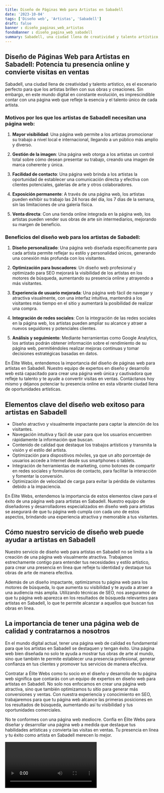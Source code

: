 ```yaml
---
title: Diseño de Páginas Web para Artistas en Sabadell
date: '2023-10-04'
tags: ['Diseño web', 'Artistas', 'Sabadell']
draft: false
banner : diseño_paginas_web_artistas
fondoBanner : diseño_pagina_web_sabadell
summary: Sabadell, una ciudad llena de creatividad y talento artístico, es el escenario perfecto para que los artistas brillen con sus obras y creaciones. Sin embargo, en este mundo digital en constante evolución, es imprescindible contar con una página web que refleje la esencia y el talento único de cada artista.
---
```


## Diseño de Páginas Web para Artistas en Sabadell: Potencia tu presencia online y convierte visitas en ventas

Sabadell, una ciudad llena de creatividad y talento artístico, es el escenario perfecto para que los artistas brillen con sus obras y creaciones. Sin embargo, en este mundo digital en constante evolución, es imprescindible contar con una página web que refleje la esencia y el talento único de cada artista.

### Motivos por los que los artistas de Sabadell necesitan una página web:

1. **Mayor visibilidad**: Una página web permite a los artistas promocionar su trabajo a nivel local e internacional, llegando a un público más amplio y diverso.

2. **Gestión de la imagen**: Una página web otorga a los artistas un control total sobre cómo desean presentar su trabajo, creando una imagen de marca coherente y única.

3. **Facilidad de contacto**: Una página web brinda a los artistas la oportunidad de establecer una comunicación directa y efectiva con clientes potenciales, galerías de arte y otros colaboradores.

4. **Exposición permanente**: A través de una página web, los artistas pueden exhibir su trabajo las 24 horas del día, los 7 días de la semana, sin las limitaciones de una galería física.

5. **Venta directa**: Con una tienda online integrada en la página web, los artistas pueden vender sus obras de arte sin intermediarios, mejorando su margen de beneficio.

### Beneficios del diseño web para los artistas de Sabadell:

1. **Diseño personalizado**: Una página web diseñada específicamente para cada artista permite reflejar su estilo y personalidad únicos, generando una conexión más profunda con los visitantes.

2. **Optimización para buscadores**: Un diseño web profesional y optimizado para SEO mejorará la visibilidad de los artistas en los motores de búsqueda, aumentando su presencia online y atrayendo a más visitantes.

3. **Experiencia de usuario mejorada**: Una página web fácil de navegar y atractiva visualmente, con una interfaz intuitiva, mantendrá a los visitantes más tiempo en el sitio y aumentará la posibilidad de realizar una compra.

4. **Integración de redes sociales**: Con la integración de las redes sociales en la página web, los artistas pueden ampliar su alcance y atraer a nuevos seguidores y potenciales clientes.

5. **Análisis y seguimiento**: Mediante herramientas como Google Analytics, los artistas podrán obtener información sobre el rendimiento de su página web, permitiéndoles realizar mejoras continuas y tomar decisiones estratégicas basadas en datos.

En Élite Webs, entendemos la importancia del diseño de páginas web para artistas en Sabadell. Nuestro equipo de expertos en diseño y desarrollo web está capacitado para crear una página web única y cautivadora que refleje tu talento y te ayude a convertir visitas en ventas. Contáctanos hoy mismo y déjanos potenciar tu presencia online en esta vibrante ciudad llena de oportunidades artísticas.

<GifSeo />

<Cta />

## Elementos clave del diseño web exitoso para artistas en Sabadell

- Diseño atractivo y visualmente impactante para captar la atención de los visitantes.
- Navegación intuitiva y fácil de usar para que los usuarios encuentren rápidamente la información que buscan.
- Contenido de calidad que destaque los trabajos artísticos y transmita la visión y el estilo del artista.
- Optimización para dispositivos móviles, ya que un alto porcentaje de usuarios accede a Internet desde sus smartphones o tablets.
- Integración de herramientas de marketing, como botones de compartir en redes sociales y formularios de contacto, para facilitar la interacción y fomentar la conversión.
- Optimización de velocidad de carga para evitar la pérdida de visitantes debido a la impaciencia.

En Élite Webs, entendemos la importancia de estos elementos clave para el éxito de una página web para artistas en Sabadell. Nuestro equipo de diseñadores y desarrolladores especializados en diseño web para artistas se asegurará de que tu página web cumpla con cada uno de estos aspectos, brindando una experiencia atractiva y memorable a tus visitantes.

## Cómo nuestro servicio de diseño web puede ayudar a artistas en Sabadell

Nuestro servicio de diseño web para artistas en Sabadell no se limita a la creación de una página web visualmente atractiva. Trabajamos estrechamente contigo para entender tus necesidades y estilo artístico, para crear una presencia en línea que refleje tu identidad y destaque tus obras de arte de manera efectiva.

Además de un diseño impactante, optimizamos tu página web para los motores de búsqueda, lo que aumenta su visibilidad y te ayuda a atraer a una audiencia más amplia. Utilizando técnicas de SEO, nos aseguramos de que tu página web aparezca en los resultados de búsqueda relevantes para artistas en Sabadell, lo que te permite alcanzar a aquellos que buscan tus obras en línea.

## La importancia de tener una página web de calidad y contratarnos a nosotros

En el mundo digital actual, tener una página web de calidad es fundamental para que los artistas en Sabadell se destaquen y tengan éxito. Una página web bien diseñada no solo te ayuda a mostrar tus obras de arte al mundo, sino que también te permite establecer una presencia profesional, generar confianza en tus clientes y promover tus servicios de manera efectiva.

Contratar a Élite Webs como tu socio en el diseño y desarrollo de tu página web significa que contarás con un equipo de expertos en diseño web para artistas en Sabadell. No solo nos enfocamos en crear una página web atractiva, sino que también optimizamos tu sitio para generar más conversiones y ventas. Con nuestra experiencia y conocimiento en SEO, trabajaremos para que tu página web alcance las primeras posiciones en los resultados de búsqueda, aumentando así tu visibilidad y tus oportunidades comerciales.

No te conformes con una página web mediocre. Confía en Élite Webs para diseñar y desarrollar una página web a medida que destaque tus habilidades artísticas y convierta las visitas en ventas. Tu presencia en línea y tu éxito como artista en Sabadell merecen lo mejor.

<Video />

<CtaBot job='Artistas' city='Sabadell'/>

<Gmaps query='Sabadell+españa+maps' />